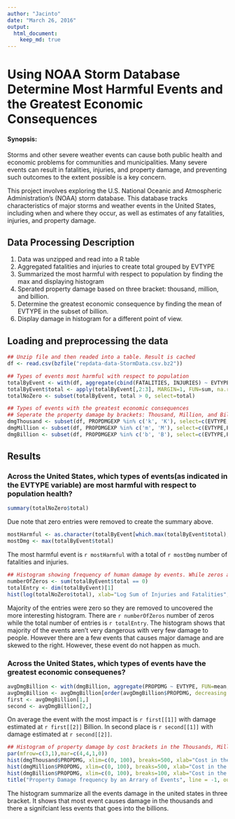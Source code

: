 ---
author: "Jacinto"
date: "March 26, 2016"
output: 
  html_document:
    keep_md: true
---
# Using NOAA Storm Database Determine Most Harmful Events and the Greatest Economic Consequences
#### Synopsis:
Storms and other severe weather events can cause both public health and economic problems for communities and municipalities. Many severe events can result in fatalities, injuries, and property damage, and preventing such outcomes to the extent possible is a key concern.

This project involves exploring the U.S. National Oceanic and Atmospheric Administration's (NOAA) storm database. This database tracks characteristics of major storms and weather events in the United States, including when and where they occur, as well as estimates of any fatalities, injuries, and property damage.

## Data Processing Description
1. Data was unzipped and read into a R table
2. Aggregated fatalities and injuries to create total grouped by EVTYPE
3. Summarized the most harmful with respect to population by finding the max and displaying histogram
4. Sperated property damage based on three bracket: thousand, million, and billion.
5. Determine the greatest economic consequence by finding the mean of EVTYPE in the subset of billion.
6. Display damage in histogram for a different point of view. 

## Loading and preprocessing the data
```{r, cache=TRUE}
## Unzip file and then readed into a table. Result is cached
df <- read.csv(bzfile("repdata-data-StormData.csv.bz2"))

## Types of events most harmful with respect to population
totalByEvent <- with(df, aggregate(cbind(FATALITIES, INJURIES) ~ EVTYPE, FUN=sum, na.rm=TRUE))
totalByEvent$total <- apply(totalByEvent[,2:3], MARGIN=1, FUN=sum, na.rm=TRUE)
totalNoZero <- subset(totalByEvent, total > 0, select=total)

## Types of events with the greatest economic consequences
## Seperate the property damage by brackets: Thousand, Million, and Billion. 
dmgThousand <- subset(df, PROPDMGEXP %in% c('k', 'K'), select=c(EVTYPE,PROPDMG))
dmgMillion <- subset(df, PROPDMGEXP %in% c('m', 'M'), select=c(EVTYPE,PROPDMG))
dmgBillion <- subset(df, PROPDMGEXP %in% c('b', 'B'), select=c(EVTYPE,PROPDMG))
```

## Results
### Across the United States, which types of events(as indicated in the EVTYPE variable) are most harmful with respect to population health?
```{r}
summary(totalNoZero$total)
```
Due note that zero entries were removed to create the summary above. 
```{r}
mostHarmful <- as.character(totalByEvent[which.max(totalByEvent$total),1])
mostDmg <- max(totalByEvent$total)
```
The most harmful event is `r mostHarmful` with a total of `r mostDmg` number of fatalities and injuries. 


```{r}
## Histogram showing frequency of human damage by events. While zeros are removed. 
numberOfZeros <- sum(totalByEvent$total == 0)
totalEntry <- dim(totalByEvent)[1]
hist(log(totalNoZero$total), xlab="Log Sum of Injuries and Fatalities", main="Injuries and Fatalities by Type of Event")
```

Majority of the entries were zero so they are removed to uncovered the more interesting histogram. There are `r numberOfZeros` number of zeros while the total number of entries is `r totalEntry`.
The histogram shows that majority of the events aren't very dangerous with very few damage to people. However there are a few events that causes major damage and are skewed to the right. However, these event do not happen as much. 

### Across the United States, which types of events have the greatest economic consequenes?
```{r}
avgDmgBillion <- with(dmgBillion, aggregate(PROPDMG ~ EVTYPE, FUN=mean, na.rm=T))
avgDmgBillion <- avgDmgBillion[order(avgDmgBillion$PROPDMG, decreasing = T),]
first <- avgDmgBillion[1,]
second <- avgDmgBillion[2,]
```
On average the event with the most impact is `r first[[1]]` with damage estimated at `r first[[2]]` Billion. In second place is `r second[[1]]` with damage estimated at `r second[[2]]`. 

```{r}
## Histogram of property damage by cost brackets in the Thousands, Millions, and Billions. 
par(mfrow=c(3,1),mar=c(4,4,1,0))
hist(dmgThousand$PROPDMG, xlim=c(0, 100), breaks=500, xlab="Cost in the Thousand", main="")
hist(dmgMillion$PROPDMG, xlim=c(0, 100), breaks=500, xlab="Cost in the Million", main="")
hist(dmgBillion$PROPDMG, xlim=c(0, 100), breaks=100, xlab="Cost in the Billion", main="")
title("Property Damage frequency by an Arrary of Events", line = -1, outer=T)
```

The histogram summarize all the events damage in the united states in three bracket. It shows that most event causes damage in the thousands and there a signifciant less events that goes into the billions. 